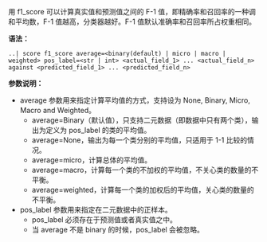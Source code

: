 用 f1_score 可以计算真实值和预测值之间的 F-1 值，即精确率和召回率的一种调和平均数，F-1 值越高，分类器越好。F-1 值默认准确率和召回率所占权重相同。

**语法：**

```
..| score f1_score average=<binary(default) | micro | macro | weighted> pos_label=<str | int> <actual_field_1> ... <actual_field_n> against <predicted_field_1> ... <predicted_field_n>
```

**参数说明：**

- average 参数用来指定计算平均值的方式，支持设为 None, Binary, Micro, Macro and Weighted。
  - average=Binary（默认值），只支持二元数据（即数据中只有两个类），输出为定义为 pos_label 的类的平均值。
  - average=None，输出为每一个类分别的平均值，只适用于 1-1 比较的情况。
  - average=micro，计算总体的平均值。
  - average=macro，计算每一个类的不加权的平均值，不关心类的数量的不平衡。
  - average=weighted，计算每一个类的加权后的平均值，关心类的数量的不平衡。
- pos_label 参数用来指定在二元数据中的正样本。
  - pos_label 必须存在于预测值或者真实值之中。
  - 当 average 不是 binary 的时候，pos_label 会被忽略。